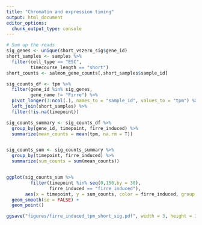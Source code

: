 ```yaml
---
title: "Chromatin and expression timing"
output: html_document
editor_options: 
  chunk_output_type: console
---
```



```r
# Sum up the reads
sig_genes <- unique(short_vszero_sig$gene_id)
short_samples <- samples %>%
  filter(cell_type == "ESC",
         timecourse_length == "short")
short_counts <- salmon_gene_counts[,short_samples$sample_id]

sig_counts_df <- tpm %>%
  filter(gene_id %in% sig_genes,
         gene_name != "Firre") %>%
  pivot_longer(3:ncol(.), names_to = "sample_id", values_to = "tpm") %>%
  left_join(short_samples) %>%
  filter(!is.na(timepoint))

sig_counts_summary <- sig_counts_df %>%
  group_by(gene_id, timepoint, firre_induced) %>%
  summarize(mean_counts = mean(tpm, na.rm = T))


sig_counts_sum <- sig_counts_summary %>%
  group_by(timepoint, firre_induced) %>%
  summarize(sum_counts = sum(mean_counts))


ggplot(sig_counts_sum %>%
         filter(timepoint %in% seq(0,150,by = 30),
                firre_induced == "firre_induced"), 
       aes(x = timepoint, y = sum_counts, color = firre_induced, group = firre_induced)) +
  geom_smooth(se = FALSE) +
  geom_point()

ggsave("figures/firre_induced_tpm_short_sig.pdf", width = 3, height = 3, useDingbats = FALSE)
```

